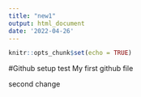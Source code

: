 ```yaml
---
title: "new1"
output: html_document
date: '2022-04-26'
---
```


```r
knitr::opts_chunk$set(echo = TRUE)
```

#Github setup test
My first github file

second change
